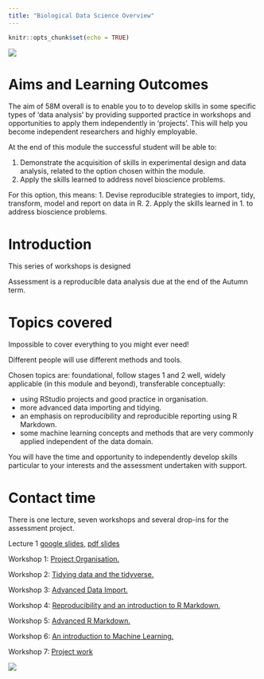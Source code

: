 ```yaml
---
title: "Biological Data Science Overview"
---
```


```r
knitr::opts_chunk$set(echo = TRUE)
```

![](`r here::here("pics", "58M.png")`)

# Aims and Learning Outcomes

The aim of 58M overall is to enable you to to develop skills in some specific types of ‘data analysis’ by providing supported practice in workshops and opportunities to apply them independently in ‘projects’. This will help you become independent researchers and highly employable.

At the end of this module the successful student will be able to:

1. Demonstrate the acquisition of skills in experimental design and data analysis, related to the option chosen within the module.  
2. Apply the skills learned to address novel bioscience problems.  

For this option, this means:
1. Devise reproducible strategies to import, tidy, transform, model and report on data in R.
2. Apply the skills learned in 1. to address bioscience problems.

# Introduction

This series of workshops is designed 

Assessment is a reproducible data analysis due at the end of the Autumn term.

# Topics covered

Impossible to cover everything to you might ever need!

Different people will use different methods and tools.

Chosen topics are: foundational, follow stages 1 and 2 well, widely applicable (in this module and beyond), transferable conceptually:

* using RStudio projects and good practice in organisation.  
* more advanced data importing and tidying.  
* an emphasis on reproducibility and reproducible reporting using R Markdown.  
* some machine learning concepts and methods that are very commonly applied independent of the data domain.

You will have the time and opportunity to independently develop skills particular to your interests and the assessment undertaken with support.


# Contact time
There is one lecture, seven workshops and several drop-ins for the assessment project.

Lecture 1 [google slides](https://docs.google.com/presentation/d/14sedkBZDdOSzJlxX101I2_p8xEmNgJjkHpWM6MKvSJo/edit?usp=sharing), [pdf slides](L1_Introduction_to_Data Science.pdf)

Workshop 1: [Project Organisation.](workshops/01_project_organisation.html)

Workshop 2: [Tidying data and the tidyverse.](workshops/01_project_organisation.html)

Workshop 3: [Advanced Data Import.](workshops/01_project_organisation.html)

Workshop 4: [Reproducibility and an introduction to R Markdown.](workshops/01_project_organisation.html)

Workshop 5: [Advanced R Markdown.](workshops/01_project_organisation.html)

Workshop 6: [An introduction to Machine Learning.](workshops/01_project_organisation.html)

Workshop 7: [Project work](workshops/01_project_organisation.html)


![](`r here::here("pics", "58M.png")`)